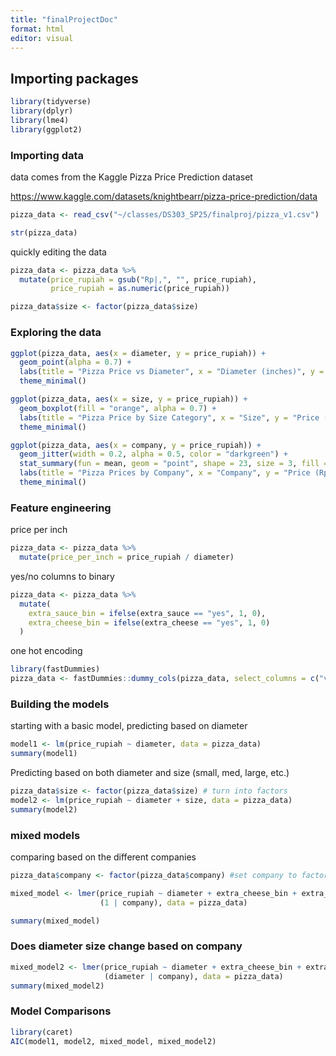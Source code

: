 ```yaml
---
title: "finalProjectDoc"
format: html
editor: visual
---
```


## Importing packages

```r
library(tidyverse)
library(dplyr)
library(lme4)
library(ggplot2)
```

### Importing data

data comes from the Kaggle Pizza Price Prediction dataset

<https://www.kaggle.com/datasets/knightbearr/pizza-price-prediction/data>

```r
pizza_data <- read_csv("~/classes/DS303_SP25/finalproj/pizza_v1.csv")

str(pizza_data)
```

quickly editing the data

```r
pizza_data <- pizza_data %>%
  mutate(price_rupiah = gsub("Rp|,", "", price_rupiah),  
         price_rupiah = as.numeric(price_rupiah)) 

pizza_data$size <- factor(pizza_data$size)
```

### Exploring the data

```r
ggplot(pizza_data, aes(x = diameter, y = price_rupiah)) +
  geom_point(alpha = 0.7) +
  labs(title = "Pizza Price vs Diameter", x = "Diameter (inches)", y = "Price (Rp)") +
  theme_minimal()

```

```r
ggplot(pizza_data, aes(x = size, y = price_rupiah)) +
  geom_boxplot(fill = "orange", alpha = 0.7) +
  labs(title = "Pizza Price by Size Category", x = "Size", y = "Price (Rp)") +
  theme_minimal()

```

```r
ggplot(pizza_data, aes(x = company, y = price_rupiah)) +
  geom_jitter(width = 0.2, alpha = 0.5, color = "darkgreen") +
  stat_summary(fun = mean, geom = "point", shape = 23, size = 3, fill = "red") +
  labs(title = "Pizza Prices by Company", x = "Company", y = "Price (Rp)") +
  theme_minimal()

```

### Feature engineering

price per inch

```r
pizza_data <- pizza_data %>%
  mutate(price_per_inch = price_rupiah / diameter)

```

yes/no columns to binary

```r
pizza_data <- pizza_data %>%
  mutate(
    extra_sauce_bin = ifelse(extra_sauce == "yes", 1, 0),
    extra_cheese_bin = ifelse(extra_cheese == "yes", 1, 0)
  )
```

one hot encoding

```r
library(fastDummies)
pizza_data <- fastDummies::dummy_cols(pizza_data, select_columns = c("variant", "company"))

```

### Building the models

starting with a basic model, predicting based on diameter

```r
model1 <- lm(price_rupiah ~ diameter, data = pizza_data)
summary(model1)

```

Predicting based on both diameter and size (small, med, large, etc.)

```r
pizza_data$size <- factor(pizza_data$size) # turn into factors
model2 <- lm(price_rupiah ~ diameter + size, data = pizza_data)
summary(model2)

```

### mixed models

comparing based on the different companies

```r
pizza_data$company <- factor(pizza_data$company) #set company to factor

mixed_model <- lmer(price_rupiah ~ diameter + extra_cheese_bin + extra_sauce_bin + 
                    (1 | company), data = pizza_data)

summary(mixed_model)

```

### Does diameter size change based on company

```r
mixed_model2 <- lmer(price_rupiah ~ diameter + extra_cheese_bin + extra_sauce_bin + 
                     (diameter | company), data = pizza_data)
summary(mixed_model2)
```

### Model Comparisons

```r
library(caret)
AIC(model1, model2, mixed_model, mixed_model2)

```
